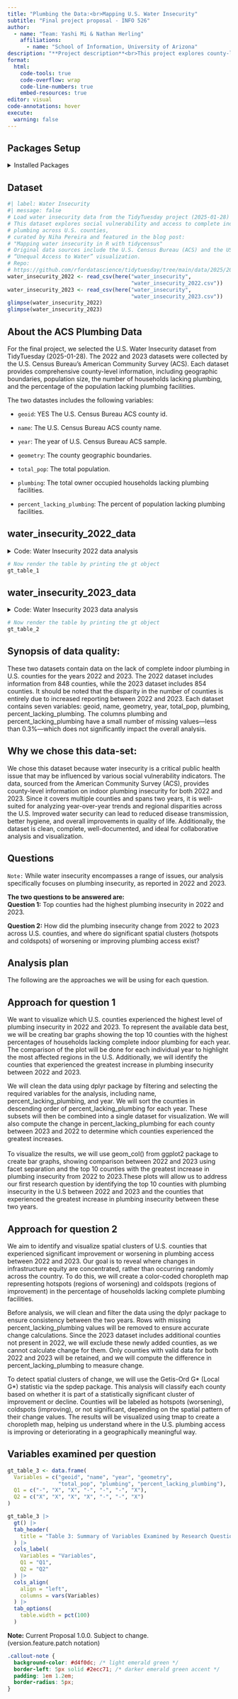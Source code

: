 ```yaml
---
title: "Plumbing the Data:<br>Mapping U.S. Water Insecurity"
subtitle: "Final project proposal - INFO 526"
author: 
  - name: "Team: Yashi Mi & Nathan Herling"
    affiliations:
      - name: "School of Information, University of Arizona"
description: "**Project description**<br>This project explores county-level water insecurity in the U.S. for 2022 and 2023, focusing on access to complete indoor plumbing. Using data from the American Community Survey (ACS), we analyze geographic and demographic patterns across over 850 counties each year. The goal is to identify regional disparities and year-over-year trends to better understand the social factors linked to plumbing access."
format:
  html:
    code-tools: true
    code-overflow: wrap
    code-line-numbers: true
    embed-resources: true
editor: visual
code-annotations: hover
execute:
  warning: false
---
```


## Packages Setup

<details>

<summary>Installed Packages</summary>

```r
#| label: load-pkgs
#| message: false

# - loading package manager
if (!require(pacman))
  install.packages(pacman)

# - loading required packages
pacman::p_load(tidyverse,
               here,
               tibble,
               gt)
```

</details>

## Dataset

```r
#| label: Water Insecurity
#| message: false
# Load water insecurity data from the TidyTuesday project (2025-01-28)
# This dataset explores social vulnerability and access to complete indoor
# plumbing across U.S. counties,
# curated by Niha Pereira and featured in the blog post:
# "Mapping water insecurity in R with tidycensus"
# Original data sources include the U.S. Census Bureau (ACS) and the USGS Vizlab’s
# “Unequal Access to Water” visualization.
# Repo: 
# https://github.com/rfordatascience/tidytuesday/tree/main/data/2025/2025-01-28
water_insecurity_2022 <- read_csv(here("water_insecurity",
                                       "water_insecurity_2022.csv"))
water_insecurity_2023 <- read_csv(here("water_insecurity",
                                       "water_insecurity_2023.csv"))
glimpse(water_insecurity_2022)
glimpse(water_insecurity_2023)

```

## About the ACS Plumbing Data

For the final project, we selected the U.S. Water Insecurity dataset from TidyTuesday (2025-01-28). The 2022 and 2023 datasets were collected by the U.S. Census Bureau's American Community Survey (ACS). Each dataset provides comprehensive county-level information, including geographic boundaries, population size, the number of households lacking plumbing, and the percentage of the population lacking plumbing facilities.

The two datastes includes the following variables:

-   `geoid`: YES The U.S. Census Bureau ACS county id.

-   `name`: The U.S. Census Bureau ACS county name.

-   `year`: The year of U.S. Census Bureau ACS sample.

-   `geometry`: The county geographic boundaries.

-   `total_pop`: The total population.

-   `plumbing`: The total owner occupied households lacking plumbing facilities.

-   `percent_lacking_plumbing`: The percent of population lacking plumbing facilities.

## water_insecurity_2022_data

<details>

<summary>Code: Water Insecurity 2022 data analysis</summary>

```r

# Create summary table
table1 <- tibble(
  variable = c(
    "geoid",
    "name",
    "geometry",
    "year",
    "total_pop",
    "plumbing",
    "percent_lacking_plumbing"
  ),
  types = c(
    "character",
    "character",
    "character",
    "numeric",
    "numeric",
    "numeric",
    "numeric"
  ),
  missing_count = c(0, 0, 0, 0, 0, 2, 2),
  missing_percent = c(0, 0, 0, 0, 0, 0.23585, 0.23585)
)
# - format the table with the gt library
gt_table_1 <- table1 |>
  gt() |>
  tab_header(
    #<--- format as markdown
    title = md("Table 1: Variable Summary `water_insecurity_2022_dat`") #<--- format as markdown
  ) |>
  fmt(
    columns = missing_percent,
    fns = function(x) paste0(formatC(x, format = "f", digits = 3), " %")
  ) |>
  cols_label(
    variable = "Variable Name",
    types = "Type",
    missing_count = "Missing Count",
    missing_percent = "Missing (%)"
  ) |>
  tab_style(
    style = cell_text(weight = "bold", align = "center"),
    locations = cells_column_labels(everything())
  ) |>
  tab_style(style = cell_text(align = "center"),
            locations = cells_body(everything())) |> 
  tab_options(
    table.font.size = "small",
    column_labels.font.size = "medium",
    table.width = pct(100)     # <-- full width of container
  )
```

</details>

```r
# Now render the table by printing the gt object
gt_table_1
```

## water_insecurity_2023_data

<details>

<summary>Code: Water Insecurity 2023 data analysis</summary>

```r
# - manually create a table..
table2 <- tibble(
  variable = c(
    "geoid",
    "name",
    "geometry",
    "year",
    "total_pop",
    "plumbing",
    "percent_lacking_plumbing"
  ),
  types = c(
    "character",
    "character",
    "character",
    "numeric",
    "numeric",
    "numeric",
    "numeric"
  ),
  missing_count = c(0, 0, 0, 0, 0, 1, 1),
  missing_percent = c(0, 0, 0, 0, 0, 0.1171, 0.1171)
)
# - format the table with the gt library
gt_table_2 <- table2 |>
  gt() |>
  tab_header(
    #<--- format as markdown
    title = md("Table 2: Variable Summary `water_insecurity_2023_dat`") 
  ) |>
  fmt(
    columns = missing_percent,
    fns = function(x)
      paste0(formatC(x, format = "f", digits = 3), " %")
  ) |>
  cols_label(
    variable = "Variable Name",
    types = "Type",
    missing_count = "Missing Count",
    missing_percent = "Missing (%)"
  ) |>
  tab_style(
    style = cell_text(weight = "bold", align = "center"),
    locations = cells_column_labels(everything())
  ) |>
  tab_style(style = cell_text(align = "center"),
            locations = cells_body(everything())) |>
  tab_options(
    table.font.size = "small",
    column_labels.font.size = "medium",
    table.width = pct(100)     # <-- full width of container
  )
```

</details>

```r
# Now render the table by printing the gt object
gt_table_2
```

## Synopsis of data quality:

These two datasets contain data on the lack of complete indoor plumbing in U.S. counties for the years 2022 and 2023. The 2022 dataset includes information from 848 counties, while the 2023 dataset includes 854 counties. It should be noted that the disparity in the number of counties is entirely due to increased reporting between 2022 and 2023. Each dataset contains seven variables: geoid, name, geometry, year, total_pop, plumbing, percent_lacking_plumbing. The columns plumbing and percent_lacking_plumbing have a small number of missing values—less than 0.3%—which does not significantly impact the overall analysis.

## Why we chose this data-set:

We chose this dataset because water insecurity is a critical public health issue that may be influenced by various social vulnerability indicators. The data, sourced from the American Community Survey (ACS), provides county-level information on indoor plumbing insecurity for both 2022 and 2023. Since it covers multiple counties and spans two years, it is well-suited for analyzing year-over-year trends and regional disparities across the U.S. Improved water security can lead to reduced disease transmission, better hygiene, and overall improvements in quality of life. Additionally, the dataset is clean, complete, well-documented, and ideal for collaborative analysis and visualization.

## Questions

`Note:` While water insecurity encompasses a range of issues, our analysis specifically focuses on plumbing insecurity, as reported in 2022 and 2023.

<b>The two questions to be answered are:</b><br> <b>Question 1:</b> Top counties had the highest plumbing insecurity in 2022 and 2023.

<b>Question 2:</b> How did the plumbing insecurity change from 2022 to 2023 across U.S. counties, and where do significant spatial clusters (hotspots and coldspots) of worsening or improving plumbing access exist?

## Analysis plan

The following are the approaches we will be using for each question.

## Approach for question 1

We want to visualize which U.S. counties experienced the highest level of plumbing insecurity in 2022 and 2023. To represent the available data best, we will be creating bar graphs showing the top 10 counties with the highest percentages of households lacking complete indoor plumbing for each year. The comparison of the plot will be done for each individual year to highlight the most affected regions in the U.S. Additionally, we will identify the counties that experienced the greatest increase in plumbing insecurity between 2022 and 2023.

We will clean the data using dplyr package by filtering and selecting the required variables for the analysis, including name, percent_lacking_plumbing, and year. We will sort the counties in descending order of percent_lacking_plumbing for each year. These subsets will then be combined into a single dataset for visualization. We will also compute the change in percent_lacking_plumbing for each county between 2023 and 2022 to determine which counties experienced the greatest increases.\
\
To visualize the results, we will use geom_col() from ggplot2 package to create bar graphs, showing comparison between 2022 and 2023 using facet separation and the top 10 counties with the greatest increase in plumbing insecurity from 2022 to 2023.These plots will allow us to address our first research question by identifying the top 10 counties with plumbing insecurity in the U.S between 2022 and 2023 and the counties that experienced the greatest increase in plumbing insecurity between these two years.

## Approach for question 2

We aim to identify and visualize spatial clusters of U.S. counties that experienced significant improvement or worsening in plumbing access between 2022 and 2023. Our goal is to reveal where changes in infrastructure equity are concentrated, rather than occurring randomly across the country. To do this, we will create a color-coded choropleth map representing hotspots (regions of worsening) and coldspots (regions of improvement) in the percentage of households lacking complete plumbing facilities.

Before analysis, we will clean and filter the data using the dplyr package to ensure consistency between the two years. Rows with missing percent_lacking_plumbing values will be removed to ensure accurate change calculations. Since the 2023 dataset includes additional counties not present in 2022, we will exclude these newly added counties, as we cannot calculate change for them. Only counties with valid data for both 2022 and 2023 will be retained, and we will compute the difference in percent_lacking_plumbing to measure change.

To detect spatial clusters of change, we will use the Getis-Ord G\* (Local G\*) statistic via the spdep package. This analysis will classify each county based on whether it is part of a statistically significant cluster of improvement or decline. Counties will be labeled as hotspots (worsening), coldspots (improving), or not significant, depending on the spatial pattern of their change values. The results will be visualized using tmap to create a choropleth map, helping us understand where in the U.S. plumbing access is improving or deteriorating in a geographically meaningful way.

## Variables examined per question

```r

gt_table_3 <- data.frame(
  Variables = c("geoid", "name", "year", "geometry", 
                "total_pop", "plumbing", "percent_lacking_plumbing"),
  Q1 = c("-", "X", "X", "-", "-", "-", "X"), 
  Q2 = c("X", "X", "X", "X", "-", "-", "X")
)

gt_table_3 |>
  gt() |>
  tab_header(
    title = "Table 3: Summary of Variables Examined by Research Question"
  ) |>
  cols_label(
    Variables = "Variables",
    Q1 = "Q1",
    Q2 = "Q2"
  ) |>
  cols_align(
    align = "left",
    columns = vars(Variables)
  ) |>
  tab_options(
    table.width = pct(100)
  )
```

::: callout-note
**Note:** Current Proposal 1.0.0. Subject to change.<br> (version.feature.patch notation)
:::

```css
.callout-note {
  background-color: #d4f0dc; /* light emerald green */
  border-left: 5px solid #2ecc71; /* darker emerald green accent */
  padding: 1em 1.2em;
  border-radius: 5px;
}
```
